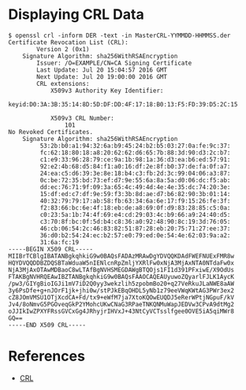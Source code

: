 = Displaying CRL Data =

<pre>
$ openssl crl -inform DER -text -in MasterCRL-YYMMDD-HHMMSS.der
Certificate Revocation List (CRL):
        Version 2 (0x1)
    Signature Algorithm: sha256WithRSAEncryption
        Issuer: /O=EXAMPLE/CN=CA Signing Certificate
        Last Update: Jul 20 15:04:57 2016 GMT
        Next Update: Jul 20 19:00:00 2016 GMT
        CRL extensions:
            X509v3 Authority Key Identifier:
                keyid:D0:3A:3B:35:14:8D:5D:DF:DD:4F:17:18:B0:13:F5:FD:39:D5:2C:15

            X509v3 CRL Number:
                101
No Revoked Certificates.
    Signature Algorithm: sha256WithRSAEncryption
         53:2b:b0:a1:94:32:6a:b9:45:24:b2:b5:03:27:0a:fe:9c:37:
         fc:62:18:80:18:a8:20:62:62:d6:65:7b:88:3d:90:d3:2c:b7:
         c1:e9:33:96:28:79:ce:9a:1b:98:1a:36:d3:ea:b6:ed:57:91:
         92:e2:4b:68:d5:84:f1:a0:16:df:2e:8f:b0:37:de:fa:0f:a7:
         24:ea:c5:d6:39:3e:8e:18:b4:c3:fb:2d:3c:99:04:06:a3:87:
         0c:be:72:35:bd:73:ef:d7:9e:55:6a:8a:5a:d0:06:dc:f5:ab:
         dd:ec:76:71:9f:09:3a:65:4c:49:4d:4e:4e:35:dc:74:20:3e:
         15:df:ed:c7:df:9e:59:f3:3b:8d:ae:d7:b6:82:90:3b:01:14:
         40:32:79:79:17:ab:58:fb:63:34:6a:6e:17:f9:15:26:fe:3f:
         f2:83:66:bc:6e:4f:18:eb:de:a8:69:0f:d9:83:28:85:c5:0a:
         c0:23:5a:1b:74:4f:69:e4:cd:29:03:4c:b9:66:a9:24:40:d5:
         c3:70:8f:bc:0f:5d:b4:c8:36:a0:92:48:90:8c:19:3d:76:05:
         46:cb:06:54:2c:46:83:82:51:87:28:eb:20:75:71:27:ee:37:
         36:d0:b2:54:24:ec:b2:57:e0:79:ed:0e:54:4e:62:03:9a:a2:
         31:6a:fc:19
-----BEGIN X509 CRL-----
MIIBrTCBlgIBATANBgkqhkiG9w0BAQsFADAzMRAwDgYDVQQKDAdFWEFNUExFMR8w
HQYDVQQDDBZDQSBTaWduaW5nIENlcnRpZmljYXRlFw0xNjA3MjAxNTA0NTdaFw0x
NjA3MjAxOTAwMDBaoC8wLTAfBgNVHSMEGDAWgBTQOjs1FI1d391PFxiwE/X9OdUs
FTAKBgNVHRQEAwIBZTANBgkqhkiG9w0BAQsFAAOCAQEAUyuwoZQyarlFJLK1AycK
/pw3/GIYgBioIGJi1mV7iD2Q0yy3wekzlih5zpobmBo20+q27VeRkuJLaNWE8aAW
3y6PsDfe+g+nJOrF1jk+jhi0w/stPJkEBqOHDL5yNb1z79eeVWqKWtAG3PWr3ex2
cZ8JOmVMSU1OTjXcdCA+Fd/tx9+eWfM7ja7XtoKQOwEUQDJ5eRerWPtjNGpuF/kV
Jv4/8oNmvG5PGOveqGkP2YMohcUKwCNaG3RPaeTNKQNMuWapJEDVw3CPvA9dtMg2
oJJIkIwZPXYFRssGVCxGg4JRhyjrIHVxJ+43NtCyVCTsslfgee0OVE5iA5qiMWr8
GQ==
-----END X509 CRL-----
</pre>

= References =

*[[CRL]]